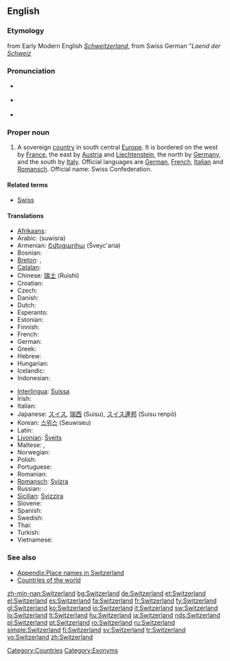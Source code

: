 ==English==
===Etymology===
from Early Modern English ''[[Schweitzerland]]'', from Swiss German "''Laend der [[Schweiz]]''
{{wikipedia}}
===Pronunciation===
* {{a|UK}} {{IPA|/ˈswɪt.səl.ənd/}}
* {{a|US}} {{IPA|/ˈswɪt.sɚ.lənd/}}
* {{audio|en-us-Switzerland.ogg|Audio (US)}}

===Proper noun===
{{en-proper noun}}

# A sovereign [[country]] in south central [[Europe]]. It is bordered on the west by [[France]], the east by [[Austria]] and [[Liechtenstein]], the north by [[Germany]], and the south by [[Italy]]. Official languages are [[German]], [[French]], [[Italian]] and [[Ladin|Romansch]]. Official name: Swiss Confederation.

====Related terms====
* [[Swiss]]

====Translations====
{{trans-top|sovereign country}}
* [[Afrikaans]]: {{t-|af|Switserland|xs=Afrikaans}}
* Arabic: {{Arab|[[سويسرا]]}} (suwísra) {{f}}
* Armenian: [[Շվեյցարիա]] (Šveyc'aria)
* Bosnian: {{t-|bs|Švicarska|f}}
* [[Breton]]: {{t-|br|Suis|xs=Breton}}, {{t|br|Bro-Suis|xs=Breton}}
* [[Catalan]]: {{t|ca|Suïssa|f}}
* Chinese: [[瑞士]] (Ruìshì)
* Croatian: {{t-|hr|Švicarska|f|alt=Švȉcarskā}}
* Czech: {{t+|cs|Švýcarsko|n}}
* Danish: {{t+|da|Schweiz}}
* Dutch: {{t+|nl|Zwitserland}}
* Esperanto: {{t-|eo|Svislando|xs=Esperanto}}
* Estonian: {{t-|et|Šveits}}
* Finnish: {{t+|fi|Sveitsi}}
* French: {{t+|fr|Suisse}}
* German: {{t+|de|Schweiz|f}}
* Greek: {{t+|el|Ελβετία|f|tr=Elvetía|sc=Grek}}
* Hebrew: {{he-translation|שווייץ|shváyitz}} {{f}}
* Hungarian: {{t+|hu|Svájc}}
* Icelandic: {{t+|is|Sviss|f}}
* Indonesian: {{t|id|Swis|xs=Indonesian}}
{{trans-mid}}
* [[Interlingua]]: [[Suissa]]
* Irish: {{t|ga|an Eilvéis|f|xs=Irish}}
* Italian: {{t+|it|Svizzera|f}}
* Japanese: [[スイス]], [[瑞西]] (Suisu), [[スイス連邦]] (Suisu renpō)
* Korean: [[스위스]] (Seuwiseu)
* Latin: {{t-|la|Helvetia|f|alt=Helvētia}}
* [[Livonian]]: [[Šveits]]
* Maltese: {{t-|mt|Svizzera|xs=Maltese}}, {{t-|mt|l-Isvizzera|xs=Maltese}}
* Norwegian: {{t+|no|Sveits}}
* Polish: {{t+|pl|Szwajcaria|f}}
* Portuguese: {{t+|pt|Suíça|f}}
* Romanian: {{t+|ro|Elveţia|f}}
* [[Romansch]]: [[Svizra]] {{f}}
* Russian: {{t+|ru|Швейцария|f|tr=Švejtsárija|sc=Cyrl}}
* [[Sicilian]]: [[Svìzzira]] {{f}}
* Slovene: {{t+|sl|Švica|f}}
* Spanish: {{t+|es|Suiza|f}}
* Swedish: {{t+|sv|Schweiz}}
* Thai: {{t|th|วิตเซอร์แลนด์|tr=wítserlaen|sc=Thai|xs=Thai}}
* Turkish: {{t+|tr|İsviçre}}
* Vietnamese: {{t|vi|Thụy Sĩ|xs=Vietnamese}}
{{trans-bottom}}

===See also===
* [[Appendix:Place names in Switzerland]]
* [[Appendix:Countries of the world|Countries of the world]]

[[Category:Countries]]
[[Category:Exonyms]]

[[zh-min-nan:Switzerland]]
[[bg:Switzerland]]
[[de:Switzerland]]
[[et:Switzerland]]
[[el:Switzerland]]
[[es:Switzerland]]
[[fa:Switzerland]]
[[fr:Switzerland]]
[[fy:Switzerland]]
[[gl:Switzerland]]
[[ko:Switzerland]]
[[io:Switzerland]]
[[it:Switzerland]]
[[sw:Switzerland]]
[[lo:Switzerland]]
[[lt:Switzerland]]
[[hu:Switzerland]]
[[ja:Switzerland]]
[[nds:Switzerland]]
[[pl:Switzerland]]
[[pt:Switzerland]]
[[ro:Switzerland]]
[[ru:Switzerland]]
[[simple:Switzerland]]
[[fi:Switzerland]]
[[sv:Switzerland]]
[[tr:Switzerland]]
[[vo:Switzerland]]
[[zh:Switzerland]]